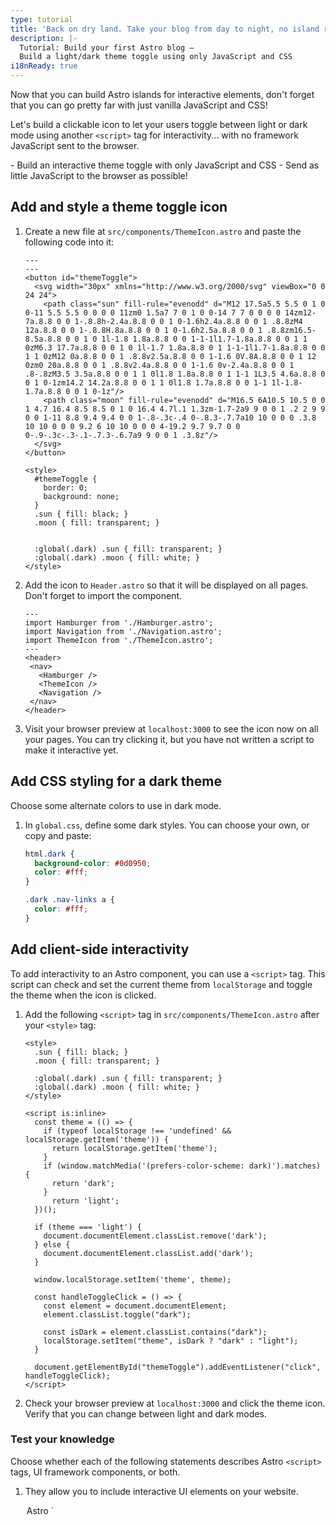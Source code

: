 ```yaml
---
type: tutorial
title: 'Back on dry land. Take your blog from day to night, no island required!'
description: |-
  Tutorial: Build your first Astro blog —
  Build a light/dark theme toggle using only JavaScript and CSS
i18nReady: true
---
```




Now that you can build Astro islands for interactive elements, don't forget that you can go pretty far with just vanilla JavaScript and CSS!

Let's build a clickable icon to let your users toggle between light or dark mode using another `<script>` tag for interactivity... with no framework JavaScript sent to the browser.

<PreCheck>
  - Build an interactive theme toggle with only JavaScript and CSS
  - Send as little JavaScript to the browser as possible!
</PreCheck>

## Add and style a theme toggle icon

1. Create a new file at `src/components/ThemeIcon.astro` and paste the following code into it:

    ```astro title="src/components/ThemeIcon.astro"
    ---
    ---
    <button id="themeToggle">
      <svg width="30px" xmlns="http://www.w3.org/2000/svg" viewBox="0 0 24 24">
        <path class="sun" fill-rule="evenodd" d="M12 17.5a5.5 5.5 0 1 0 0-11 5.5 5.5 0 0 0 0 11zm0 1.5a7 7 0 1 0 0-14 7 7 0 0 0 0 14zm12-7a.8.8 0 0 1-.8.8h-2.4a.8.8 0 0 1 0-1.6h2.4a.8.8 0 0 1 .8.8zM4 12a.8.8 0 0 1-.8.8H.8a.8.8 0 0 1 0-1.6h2.5a.8.8 0 0 1 .8.8zm16.5-8.5a.8.8 0 0 1 0 1l-1.8 1.8a.8.8 0 0 1-1-1l1.7-1.8a.8.8 0 0 1 1 0zM6.3 17.7a.8.8 0 0 1 0 1l-1.7 1.8a.8.8 0 1 1-1-1l1.7-1.8a.8.8 0 0 1 1 0zM12 0a.8.8 0 0 1 .8.8v2.5a.8.8 0 0 1-1.6 0V.8A.8.8 0 0 1 12 0zm0 20a.8.8 0 0 1 .8.8v2.4a.8.8 0 0 1-1.6 0v-2.4a.8.8 0 0 1 .8-.8zM3.5 3.5a.8.8 0 0 1 1 0l1.8 1.8a.8.8 0 1 1-1 1L3.5 4.6a.8.8 0 0 1 0-1zm14.2 14.2a.8.8 0 0 1 1 0l1.8 1.7a.8.8 0 0 1-1 1l-1.8-1.7a.8.8 0 0 1 0-1z"/>
        <path class="moon" fill-rule="evenodd" d="M16.5 6A10.5 10.5 0 0 1 4.7 16.4 8.5 8.5 0 1 0 16.4 4.7l.1 1.3zm-1.7-2a9 9 0 0 1 .2 2 9 9 0 0 1-11 8.8 9.4 9.4 0 0 1-.8-.3c-.4 0-.8.3-.7.7a10 10 0 0 0 .3.8 10 10 0 0 0 9.2 6 10 10 0 0 0 4-19.2 9.7 9.7 0 0 0-.9-.3c-.3-.1-.7.3-.6.7a9 9 0 0 1 .3.8z"/>
      </svg>
    </button>

    <style>
      #themeToggle {
        border: 0;
        background: none;
      }
      .sun { fill: black; }
      .moon { fill: transparent; }
      

      :global(.dark) .sun { fill: transparent; }
      :global(.dark) .moon { fill: white; }
    </style>
    ```

2. Add the icon to `Header.astro` so that it will be displayed on all pages. Don't forget to import the component.

     ```astro title="src/components/Header.astro" ins={4,9}
    ---
    import Hamburger from './Hamburger.astro';
    import Navigation from './Navigation.astro';
    import ThemeIcon from './ThemeIcon.astro';
    ---
    <header>
      <nav>
        <Hamburger />
        <ThemeIcon />
        <Navigation />
      </nav>
    </header>
    ```

3. Visit your browser preview at `localhost:3000` to see the icon now on all your pages. You can try clicking it, but you have not written a script to make it interactive yet.

## Add CSS styling for a dark theme

Choose some alternate colors to use in dark mode.

1. In `global.css`, define some dark styles. You can choose your own, or copy and paste:

    ```css title="src/styles/global.css"
    html.dark {
      background-color: #0d0950;
      color: #fff;
    }

    .dark .nav-links a {
      color: #fff;
    }
    ```

## Add client-side interactivity

To add interactivity to an Astro component, you can use a `<script>` tag. This script can check and set the current theme from `localStorage` and toggle the theme when the icon is clicked. 

1. Add the following `<script>` tag in `src/components/ThemeIcon.astro` after your `<style>` tag:

    ```astro title="src/components/ThemeIcon.astro" ins={9-37}
    <style>
      .sun { fill: black; }
      .moon { fill: transparent; }

      :global(.dark) .sun { fill: transparent; }
      :global(.dark) .moon { fill: white; }
    </style>

    <script is:inline>
      const theme = (() => {
        if (typeof localStorage !== 'undefined' && localStorage.getItem('theme')) {
          return localStorage.getItem('theme');
        }
        if (window.matchMedia('(prefers-color-scheme: dark)').matches) {
          return 'dark';
        }
          return 'light';
      })();
          
      if (theme === 'light') {
        document.documentElement.classList.remove('dark');
      } else {
        document.documentElement.classList.add('dark');
      }

      window.localStorage.setItem('theme', theme);

      const handleToggleClick = () => {
        const element = document.documentElement;
        element.classList.toggle("dark");
        
        const isDark = element.classList.contains("dark");
        localStorage.setItem("theme", isDark ? "dark" : "light");
      }

      document.getElementById("themeToggle").addEventListener("click", handleToggleClick);
    </script>
    ```

2. Check your browser preview at `localhost:3000` and click the theme icon. Verify that you can change between light and dark modes.



<Box icon="question-mark">

### Test your knowledge

Choose whether each of the following statements describes Astro `<script>` tags, UI framework components, or both.

1. They allow you to include interactive UI elements on your website.

    <MultipleChoice>
      <Option>
        Astro `<script>` tags
      </Option>
      <Option>
        UI framework components
      </Option>
      <Option isCorrect>
        both
      </Option>
    </MultipleChoice>

2. They will create static elements on your site unless you include a `client:` to send their JavaScript to the client and run in the browser.

    <MultipleChoice>
      <Option>
        Astro `<script>` tags
      </Option>
      <Option isCorrect>
        UI framework components
      </Option>
      <Option>
        both
      </Option>
    </MultipleChoice>

3. They allow you to "try out" a new framework without requiring you to start an entirely new project using that tech stack.

    <MultipleChoice>
      <Option>
        Astro `<script>` tags
      </Option>
      <Option isCorrect>
        UI framework components
      </Option>
      <Option>
        both
      </Option>
    </MultipleChoice>

4. They allow you to reuse code you have written in other frameworks and you can often just drop them right into your site.

    <MultipleChoice>
      <Option>
        Astro `<script>` tags
      </Option>
      <Option isCorrect>
        UI framework components
      </Option>
      <Option>
        both
      </Option>
    </MultipleChoice>

5. They allow you to add interactivity without needing to know or learn any other JavaScript frameworks.

    <MultipleChoice>
      <Option isCorrect>
        Astro `<script>` tags
      </Option>
      <Option>
        UI framework components
      </Option>
      <Option>
        both
      </Option>
    </MultipleChoice>
</Box>

<Box icon="check-list">

## Checklist

<Checklist>
- [ ] I can use JavaScript for interactivity when I don't want to add a framework.
</Checklist>
</Box>

### Resources

- [Client-side `<script>` in Astro](/en/guides/client-side-scripts/)
